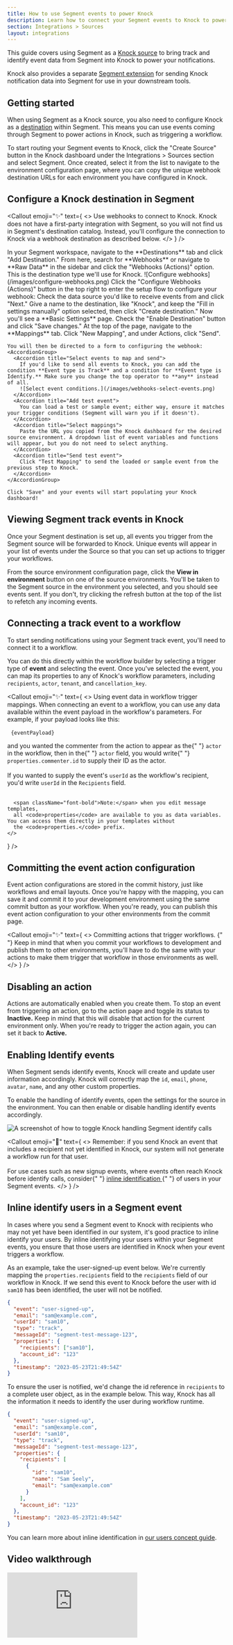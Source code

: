 ```yaml
---
title: How to use Segment events to power Knock
description: Learn how to connect your Segment events to Knock to power your product notifications.
section: Integrations > Sources
layout: integrations
---
```


This guide covers using Segment as a [Knock source](/integrations/sources/overview) to bring track and identify event data from Segment into Knock to power your notifications.

Knock also provides a separate [Segment extension](/integrations/extensions/segment) for sending Knock notification data into Segment for use in your downstream tools.

## Getting started

When using Segment as a Knock source, you also need to configure Knock as a [destination](https://segment.com/docs/connections/destinations/) within Segment. This means you can use events coming through Segment to power actions in Knock, such as triggering a workflow.

To start routing your Segment events to Knock, click the "Create Source" button in the Knock dashboard under the Integrations > Sources section and select Segment. Once created, select it from the list to navigate to the environment configuration page, where you can copy the unique webhook destination URLs for each environment you have configured in Knock.

## Configure a Knock destination in Segment

<Callout
  emoji="✨"
  text={
    <>
      <span className="font-bold">Use webhooks to connect to Knock.</span> Knock
      does not have a first-party integration with Segment, so you will not find
      us in Segment's destination catalog. Instead, you'll configure the
      connection to Knock via a webhook destination as described below.
    </>
  }
/>

<Steps>
  <Step title="Add webhook destination in Segment"> 
    In your Segment workspace, navigate to the **Destinations** tab and click "Add Destination." From here, search for **Webhooks** or navigate to **Raw Data** in the sidebar and click the "Webhooks (Actions)" option. This is the destination type we'll use for Knock.
    ![Configure webhooks](/images/configure-webhooks.png)
  </Step>
  <Step title="Configure webhook">
    Click the "Configure Webhooks (Actions)" button in the top right to enter the setup flow to configure your webhook:
    <AccordionGroup>
      <Accordion title="Select data source">
        Check the data source you'd like to receive events from and click "Next."
      </Accordion>
      <Accordion title="Setup">
        Give a name to the destination, like "Knock", and keep the "Fill in settings manually" option selected, then click "Create destination."
      </Accordion>
    </AccordionGroup>
  </Step>
  <Step title="Save changes">
    Now you'll see a **Basic Settings** page. Check the "Enable Destination" button and click "Save changes."
  </Step>
  <Step title="Add mapping">
    At the top of the page, navigate to the **Mappings** tab. Click "New Mapping", and under Actions, click "Send".

    You will then be directed to a form to configuring the webhook:
    <AccordionGroup>
      <Accordion title="Select events to map and send">
        If you'd like to send all events to Knock, you can add the condition **Event type is Track** and a condition for **Event type is Identify.** Make sure you change the top operator to **any** instead of all.
        ![Select event conditions.](/images/webhooks-select-events.png)
      </Accordion>
      <Accordion title="Add test event">
        You can load a test or sample event; either way, ensure it matches your trigger conditions (Segment will warn you if it doesn't).
      </Accordion>
      <Accordion title="Select mappings">
        Paste the URL you copied from the Knock dashboard for the desired source environment. A dropdown list of event variables and functions will appear, but you do not need to select anything.
      </Accordion>
      <Accordion title="Send test event">
        Click "Test Mapping" to send the loaded or sample event from the previous step to Knock.
      </Accordion>
    </AccordionGroup>

    Click "Save" and your events will start populating your Knock dashboard!
  </Step>
</Steps>

## Viewing Segment track events in Knock

Once your Segment destination is set up, all events you trigger from the Segment source will be forwarded to Knock. Unique events will appear in your list of events under the Source so that you can set up actions to trigger your workflows.

From the source environment configuration page, click the **View in environment** button on one of the source environments. You'll be taken to the Segment source in the environment you selected, and you should see events sent. If you don't, try clicking the refresh button at the top of the list to refetch any incoming events.

## Connecting a track event to a workflow

To start sending notifications using your Segment track event, you'll need to connect it to a workflow.

You can do this directly within the workflow builder by selecting a trigger type of **event** and selecting the event. Once you've selected the event, you can map its properties to any of Knock's workflow parameters, including `recipients`, `actor`, `tenant`, and `cancellation_key`.

<Callout
  emoji="✨"
  text={
    <>
      <span className="font-bold">Using event data in workflow trigger mappings.</span> When connecting an event to a workflow, you can use any data available within the event payload in the workflow's parameters. For example, if your payload looks like this:
      <div className="mt-2 mb-2">
        <pre>
          <code>{eventPayload}</code>
        </pre>
      </div>
      and you wanted the commenter from the action to appear as the{" "}
      <code>actor</code> in the workflow, then in the{" "}
      <code>actor</code> field, you would write{" "}
      <code>properties.commenter.id</code> to supply their ID as the actor.
      <br/><br/>
      If you wanted to supply the event's <code>userId</code> as the workflow's recipient, 
      you'd write <code>userId</code> in the <code>Recipients</code> field.
      <br/><br/>

      <span className="font-bold">Note:</span> when you edit message templates,
      all <code>properties</code> are available to you as data variables. You can access them directly in your templates without
      the <code>properties.</code> prefix.
    </>

}
/>

## Committing the event action configuration

Event action configurations are stored in the commit history, just like workflows and email layouts. Once you're happy with the mapping, you can save it and commit it to your development environment using the same commit button as your workflow. When you're ready, you can publish this event action configuration to your other environments from the commit page.

<Callout
  emoji="✨"
  text={
    <>
      <span className="font-bold">
        Committing actions that trigger workflows.
      </span>{" "}
      Keep in mind that when you commit your workflows to development and
      publish them to other environments, you'll have to do the same with your
      actions to make them trigger that workflow in those environments as well.
    </>
  }
/>

## Disabling an action

Actions are automatically enabled when you create them. To stop an event from triggering an action, go to the action page and toggle its status to **Inactive.** Keep in mind that this will disable that action for the current environment only. When you're ready to trigger the action again, you can set it back to **Active.**

## Enabling Identify events

When Segment sends identify events, Knock will create and update user information accordingly. Knock will correctly map the `id`, `email`, `phone`, `avatar`, `name`, and any other custom properties.

To enable the handling of identify events, open the settings for the source in the environment. You can then enable or disable handling identify events accordingly.

![A screenshot of how to toggle Knock handling Segment identify calls](/images/sources/segment-identify.png)

<Callout
  emoji="🚨"
  text={
    <>
      <span className="font-bold">Remember:</span> if you send Knock an event
      that includes a recipient not yet identified in Knock, our
      system will not generate a workflow run for that user. <br />
      <br />
      For use cases such as new signup events, where events often reach
      Knock before identify calls, consider{" "}
      <a href="#inline-identify-users-in-a-segment-event">
        inline identification
      </a>{" "}
      of users in your Segment events.
    </>
  }
/>

## Inline identify users in a Segment event

In cases where you send a Segment event to Knock with recipients who may not yet have been identified in our system, it's good practice to inline identify your users. By inline identifying your users within your Segment events, you ensure that those users are identified in Knock when your event triggers a workflow.

As an example, take the user-signed-up event below. We're currently mapping the `properties.recipients` field to the `recipients` field of our workflow in Knock. If we send this event to Knock before the user with id `sam10` has been identified, the user will not be notified.

```json title="A Segment event without inline identify"
{
  "event": "user-signed-up",
  "email": "sam@example.com",
  "userId": "sam10",
  "type": "track",
  "messageId": "segment-test-message-123",
  "properties": {
    "recipients": ["sam10"],
    "account_id": "123"
  },
  "timestamp": "2023-05-23T21:49:54Z"
}
```

To ensure the user is notified, we'd change the id reference in `recipients` to a complete user object, as in the example below. This way, Knock has all the information it needs to identify the user during workflow runtime.

```json title="A Segment event with inline identify"
{
  "event": "user-signed-up",
  "email": "sam@example.com",
  "userId": "sam10",
  "type": "track",
  "messageId": "segment-test-message-123",
  "properties": {
    "recipients": [
      {
        "id": "sam10",
        "name": "Sam Seely",
        "email": "sam@example.com"
      }
    ],
    "account_id": "123"
  },
  "timestamp": "2023-05-23T21:49:54Z"
}
```

You can learn more about inline identification in [our users concept guide](/send-and-manage-data/users).

## Video walkthrough

<div style={{ position: "relative", paddingBottom: "56.25%", height: 0 }}>
  <iframe
    src="https://www.youtube.com/embed/Fj8wl6TNbrI?si=D5Wt6etwiahGvKs3"
    frameBorder="0"
    allowFullScreen
    style={{
      position: "absolute",
      top: 0,
      left: 0,
      width: "100%",
      height: "100%",
    }}
  ></iframe>
</div>
